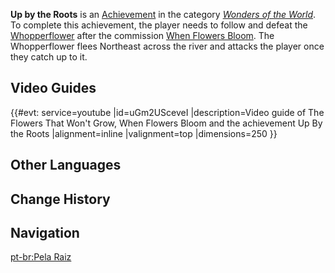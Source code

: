 {{Achievement Infobox
|title        = 
|id           = 84550
|order id     = 4074
|category     = Wonders of the World
|description  = Find and defeat the fleeing Whopperflower
|requirements = Complete the [[Whopperflower]] version of ''[[When Flowers Bloom (Commission)|When Flowers Bloom]]'', then follow the Whopperflower and defeat it.
|primogems    = 5
|tracking     = 
|topic        = 
|hidden       = 1
|type         = Commission
}}
'''Up by the Roots''' is an [[Achievement]] in the category ''[[Wonders of the World]]''. To complete this achievement, the player needs to follow and defeat the [[Whopperflower]] after the commission [[When Flowers Bloom (Commission)|When Flowers Bloom]]. The Whopperflower flees Northeast across the river and attacks the player once they catch up to it.
<!--
==Gameplay Notes==
* 

==Trivia==
* 

==Gallery==
{{OgvGallery
|{{LoopOgv
|size=300px
|video=Preview.ogv
|gif=Preview.gif
|caption=Preview
}}}}
-->
==Video Guides==
{{#evt:
service=youtube
|id=uGm2USceveI
|description=Video guide of The Flowers That Won't Grow, When Flowers Bloom and the achievement Up By the Roots
|alignment=inline
|valignment=top
|dimensions=250
}}

==Other Languages==
{{Other Languages
|en      = Up by the Roots
|zhs     = 斩花除根
|zhs_rm  = Zhǎn Huā Chú Gēn
|zht     = 斬花除根
|zht_rm  = Zhǎn Huā Chú Gēn
|zh_tl   = 
|ja      = 根こそぎ
|ja_rm   = Nekosogi
|ja_tl   = Uprooting
|ko      = 뿌리까지 싹둑
|ko_rm   = Ppurikkaji Ssakduk
|ko_tl   = Cutting Off by the Roots
|es      = Arrancaflores
|es_tl   = Flowerpuller
|fr      = Par les racines
|fr_tl   = Up by the Roots
|ru      = На корню
|ru_tl   = On the Root
|th      = ถอนรากถอนโคน
|th_rm   = 
|th_tl   = 
|vi      = Diệt Hoa Tận Gốc
|vi_tl   = 
|de      = Bis zur Wurzel geschnitten
|de_tl   = Cut Up to the Roots
|id      = Babat Sampai ke Akarnya
|id_tl   = Cut Off to the Roots
|pt      = Pela Raiz
|pt_tl   = 
|tr      = Köküne Kadar
|tr_tl   = 
|it      = Su per le radici
|it_tl   = 
}}

==Change History==
{{Change History|3.0}}
<!--
==References==
{{Reflist}}
-->
==Navigation==
{{Achievement Navbox|Wonders of the World|Commission}}

[[pt-br:Pela Raiz]]
